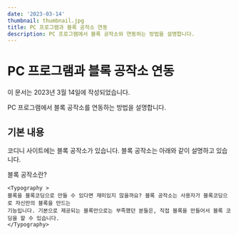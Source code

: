 ```yaml
---
date: '2023-03-14'
thumbnail: thumbnail.jpg
title: PC 프로그램과 블록 공작소 연동
description: PC 프로그램에서 블록 공작소와 연동하는 방법을 설명합니다.
---
```


# PC 프로그램과 블록 공작소 연동

<MdxTextBox>
    <Box sx={{ color: 'secondary.main', fontWeight: 600 }}>이 문서는 2023년 3월 14일에 작성되었습니다.</Box>
</MdxTextBox>

PC 프로그램에서 블록 공작소를 연동하는 방법을 설명합니다.

## 기본 내용

코디니 사이트에는 블록 공작소가 있습니다. 블록 공작소는 아래와 같이 설명하고 있습니다.

<MdxTextBox>
    <Typography variant="h5">블록 공작소란?</Typography>

    <Typography >
    블록을 블록코딩으로 만들 수 있다면 재미있지 않을까요? 블록 공작소는 사용자가 블록코딩으로 자신만의 블록을 만드는
    기능입니다. 기본으로 제공되는 블록만으로는 부족했던 분들은, 직접 블록을 만들어서 블록 코딩을 할 수 있습니다.
    </Typography>

</MdxTextBox>
